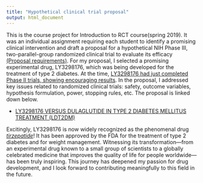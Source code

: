 ```yaml
---
title: "Hypothetical clinical trial proposal"
output: html_document
---
```


This is the course project for Introduction to RCT course(spring 2019). It was an individual assignment requiring each student to identify a promising clinical intervention and draft a proposal for a hypothetical NIH Phase III, two-parallel-group randomized clinical trial to evaluate its efficacy [(Proposal requirements)](.\\files\\proposal_spring_2019.pdf). For my proposal, I selected a promising experimental drug, LY3298176, which was being developed for the treatment of type 2 diabetes. At the time, [LY3298176 had just completed Phase II trials, showing encouraging results](https://www.thelancet.com/journals/lancet/article/PIIS0140-6736(18)32260-8/fulltext). In the proposal, I addressed key issues related to randomized clinical trials: safety, outcome variables, hypothesis formulation, power, stopping rules, etc. The proposal is linked down below.

* [LY3298176 VERSUS DULAGLUTIDE IN TYPE 2 DIABETES MELLITUS TREATMENT (LDT2DM)](.\\files\\Final_Proposal_Haoran.pdf)

Excitingly, LY3298176 is now widely recognized as the phenomenal drug [*tirzepatide*](https://en.wikipedia.org/wiki/Tirzepatide)! It has been approved by the FDA for the treatment of type 2 diabetes and for weight management. Witnessing its transformation—from an experimental drug known to a small group of scientists to a globally celebrated medicine that improves the quality of life for people worldwide—has been truly inspiring. This journey has deepened my passion for drug development, and I look forward to contributing meaningfully to this field in the future.